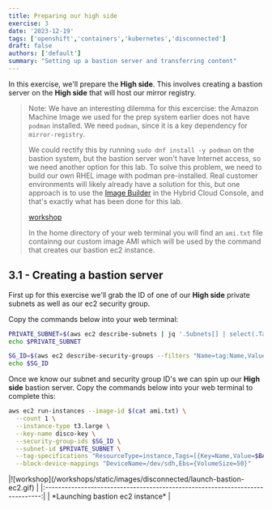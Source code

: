 ```yaml
---
title: Preparing our high side
exercise: 3
date: '2023-12-19'
tags: ['openshift','containers','kubernetes','disconnected']
draft: false
authors: ['default']
summary: "Setting up a bastion server and transferring content"
---
```


In this exercise, we'll prepare the **High side**. This involves creating a bastion server on the **High side** that will host our mirror registry. 

> Note: We have an interesting dilemma for this excercise: the Amazon Machine Image we used for the prep system earlier does not have `podman` installed. We need `podman`, since it is a key dependency for `mirror-registry`.
> 
> We could rectify this by running `sudo dnf install -y podman` on the bastion system, but the bastion server won't have Internet access, so we need another option for this lab. To solve this problem, we need to build our own RHEL image with podman pre-installed. Real customer environments will likely already have a solution for this, but one approach is to use the [Image Builder](https://console.redhat.com/insights/image-builder) in the Hybrid Cloud Console, and that's exactly what has been done for this lab.
>
> [workshop](/workshops/static/images/disconnected/image-builder.png)
> 
> In the home directory of your web terminal you will find an `ami.txt` file containng our custom image AMI which will be used by the command that creates our bastion ec2 instance.


## 3.1 - Creating a bastion server

First up for this exercise we'll grab the ID of one of our **High side** private subnets as well as our ec2 security group.

Copy the commands below into your web terminal:

```bash
PRIVATE_SUBNET=$(aws ec2 describe-subnets | jq '.Subnets[] | select(.Tags[].Value=="Private Subnet - disco").SubnetId' -r)
echo $PRIVATE_SUBNET

SG_ID=$(aws ec2 describe-security-groups --filters "Name=tag:Name,Values=disco-sg" | jq -r '.SecurityGroups[0].GroupId')
echo $SG_ID
```

Once we know our subnet and security group ID's we can spin up our **High side** bastion server. Copy the commands below into your web terminal to complete this:

```bash
aws ec2 run-instances --image-id $(cat ami.txt) \
  --count 1 \
  --instance-type t3.large \
  --key-name disco-key \
  --security-group-ids $SG_ID \
  --subnet-id $PRIVATE_SUBNET \
  --tag-specifications "ResourceType=instance,Tags=[{Key=Name,Value=$BASTION_NAME}]" \
  --block-device-mappings "DeviceName=/dev/sdh,Ebs={VolumeSize=50}"
```

<Zoom>
|![workshop](/workshops/static/images/disconnected/launch-bastion-ec2.gif)      | 
|:-----------------------------------------------------------------------------:|
| *Launching bastion ec2 instance*                                              |
</Zoom>


